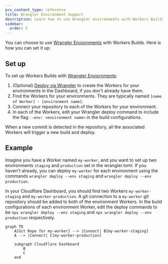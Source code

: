 ```yaml
---
pcx_content_type: reference
title: Wrangler Environment Support
description: Learn how to use Wrangler environments with Workers Builds.
sidebar:
  order: 5
---
```


You can choose to use [Wrangler Enviornments](/workers/wrangler/environments/) with Workers Builds. Here is how you can set it up:

## Set up

To set up Workers Builds with [Wrangler Enviornments](/workers/wrangler/environments/):

1. (Optional) [Deploy via Wrangler](/workers/wrangler/commands/#deploy) to create the Workers for your environments in the Dashboard, if you don't already have them.
2. Find the Workers for your environments. They are typically named `[name of Worker] - [environment name]`.
3. Connect your repository to each of the Workers for your environment.
4. In each of the Workers, edit your Wrangler deploy command to include the flag `--env: <environment name>` in the build configurations.

When a new commit is detected in the repository, all the associated Workers will trigger a new build and deploy.

## Example

Imagine you have a Worker named `my-worker`, and you want to set up two environments `staging` and `production` set in the wrangler.toml. If you haven't already, you can deploy `my-worker` for each environment using the commands `wrangler deploy --env staging` and `wrangler deploy --env production`.

In your Cloudflare Dashboard, you should find two Workers `my-worker-staging` and `my-worker-production`. A git connection to a `my-worker` git repository should be added to both of the environment Workers. In the build configurations of each environment Worker, edit the deploy commands to be `npx wrangler deploy --env staging` and `npx wrangler deploy --env production` respectively.

```mermaid
graph TD
    A[Git Repo for my-worker] --> |Connect| B[my-worker-staging]
    A --> |Connect| C[my-worker-production]

    subgraph Cloudflare Dashboard
        B
        C
    end
```
